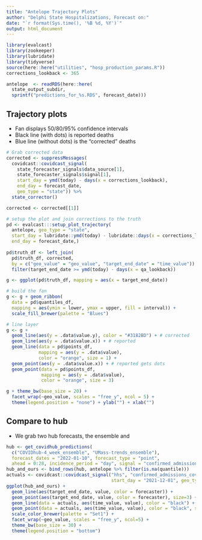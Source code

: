 ```yaml
---
title: "Antelope Trajectory Plots"
author: "Delphi State Hospitalizations, Forecast on:"
date: "`r format(Sys.time(), '%B %d, %Y')`"
output: html_document
---
```


```r
library(evalcast)
library(zookeeper)
library(lubridate)
library(tidyverse)
source(here::here("utilities", "hosp_production_params.R"))
corrections_lookback <- 365

antelope  <- readRDS(here::here(
  state_output_subdir,
  sprintf("predictions_for_%s.RDS", forecast_date)))
```
	
## Trajectory plots

* Fan displays 50/80/95% confidence intervals
* Black line (with dots) is reported deaths
* Blue line (without dots) is the "corrected" deaths


```r
# Grab corrected data
corrected <- suppressMessages(
  covidcast::covidcast_signal(
    state_forecaster_signals$data_source[1], 
    state_forecaster_signals$signal[1],
    start_day = ymd(today) - days(x = corrections_lookback), 
    end_day = forecast_date,
    geo_type = "state")) %>% 
  state_corrector()

corrected <- corrected[[1]] 

# setup the plot and join corrections to the truth
pd <- evalcast:::setup_plot_trajectory(
  antelope, geo_type = "state",
  start_day = lubridate::ymd(today) - lubridate::days(x = corrections_lookback),
  end_day = forecast_date,)
  
pd$truth_df <- left_join(
  pd$truth_df, corrected, 
  by = c("geo_value" = "geo_value", "target_end_date" = "time_value")) %>%
  filter(target_end_date >= ymd(today) - days(x = qa_lookback))

g <- ggplot(pd$truth_df, mapping = aes(x = target_end_date))

# build the fan
g <- g + geom_ribbon(
  data = pd$quantiles_df,
  mapping = aes(ymin = lower, ymax = upper, fill = interval)) +
  scale_fill_brewer(palette = "Blues")

# line layer
g <- g +
  geom_line(aes(y = .data$value.y), color = "#3182BD") + # corrected
  geom_line(aes(y = .data$value.x)) + # reported
  geom_line(data = pd$points_df, 
            mapping = aes(y = .data$value),
            color = "orange", size = 1) +
  geom_point(aes(y = .data$value.x)) + # reported gets dots
  geom_point(data = pd$points_df, 
             mapping = aes(y = .data$value),
             color = "orange", size = 3)

g + theme_bw(base_size = 20) + 
  facet_wrap(~geo_value, scales = "free_y", ncol = 5) +
  theme(legend.position = "none") + ylab("") + xlab("")
```

## Compare to hub

* We grab two hub forecasts, the ensemble and 


```r
hub <- get_covidhub_predictions(
  c("COVIDhub-4_week_ensemble", "UMass-trends_ensemble"),
  forecast_dates = "2022-01-10", forecast_type = "point", 
  ahead = 0:28, incidence_period = "day", signal = "confirmed_admissions_covid_1d")
hub_and_ours <- bind_rows(hub, antelope %>% filter(is.na(quantile)))
actuals <- covidcast::covidcast_signal("hhs", "confirmed_admissions_covid_1d",
                                       start_day = "2021-12-01", geo_type = "state")
ggplot(hub_and_ours) +
  geom_line(aes(target_end_date, value, color = forecaster)) +
  geom_point(aes(target_end_date, value, color = forecaster), size=3) +
  geom_line(data = actuals, aes(time_value, value), color = "black") +
  geom_point(data = actuals, aes(time_value, value), color = "black", size=3) +
  scale_color_brewer(palette = "Set1") +
  facet_wrap(~geo_value, scales = "free_y", ncol=5) + 
  theme_bw(base_size = 30) +
  theme(legend.position = "bottom")

```
